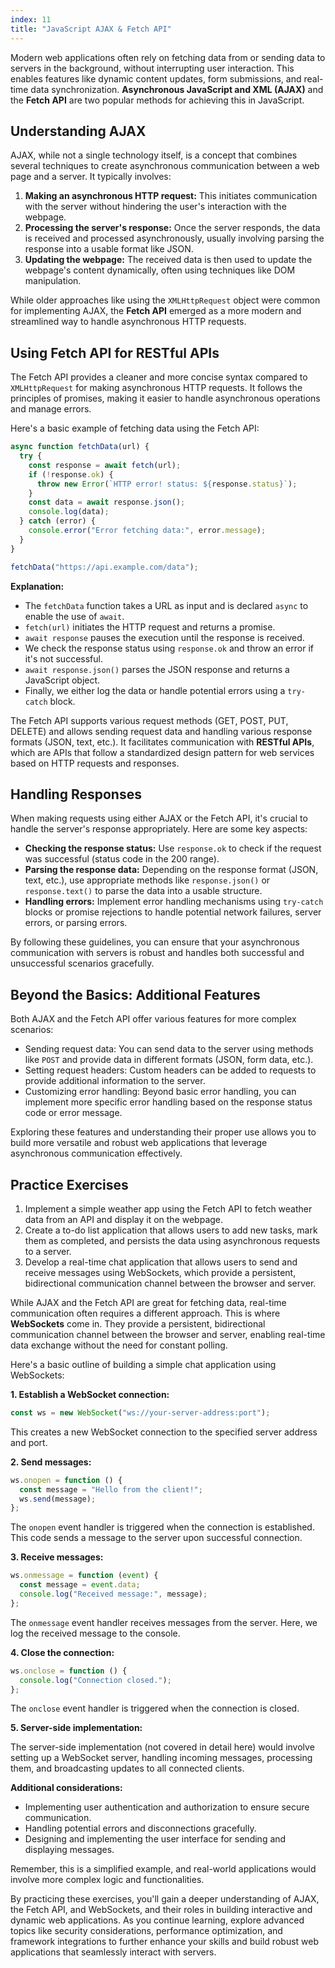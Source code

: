 ```yaml
---
index: 11
title: "JavaScript AJAX & Fetch API"
---
```


Modern web applications often rely on fetching data from or sending data to servers in the background, without interrupting user interaction. This enables features like dynamic content updates, form submissions, and real-time data synchronization. **Asynchronous JavaScript and XML (AJAX)** and the **Fetch API** are two popular methods for achieving this in JavaScript.

## Understanding AJAX

AJAX, while not a single technology itself, is a concept that combines several techniques to create asynchronous communication between a web page and a server. It typically involves:

1. **Making an asynchronous HTTP request:** This initiates communication with the server without hindering the user's interaction with the webpage.
2. **Processing the server's response:** Once the server responds, the data is received and processed asynchronously, usually involving parsing the response into a usable format like JSON.
3. **Updating the webpage:** The received data is then used to update the webpage's content dynamically, often using techniques like DOM manipulation.

While older approaches like using the `XMLHttpRequest` object were common for implementing AJAX, the **Fetch API** emerged as a more modern and streamlined way to handle asynchronous HTTP requests.

## Using Fetch API for RESTful APIs

The Fetch API provides a cleaner and more concise syntax compared to `XMLHttpRequest` for making asynchronous HTTP requests. It follows the principles of promises, making it easier to handle asynchronous operations and manage errors.

Here's a basic example of fetching data using the Fetch API:

```javascript
async function fetchData(url) {
  try {
    const response = await fetch(url);
    if (!response.ok) {
      throw new Error(`HTTP error! status: ${response.status}`);
    }
    const data = await response.json();
    console.log(data);
  } catch (error) {
    console.error("Error fetching data:", error.message);
  }
}

fetchData("https://api.example.com/data");
```

**Explanation:**

- The `fetchData` function takes a URL as input and is declared `async` to enable the use of `await`.
- `fetch(url)` initiates the HTTP request and returns a promise.
- `await response` pauses the execution until the response is received.
- We check the response status using `response.ok` and throw an error if it's not successful.
- `await response.json()` parses the JSON response and returns a JavaScript object.
- Finally, we either log the data or handle potential errors using a `try-catch` block.

The Fetch API supports various request methods (GET, POST, PUT, DELETE) and allows sending request data and handling various response formats (JSON, text, etc.). It facilitates communication with **RESTful APIs**, which are APIs that follow a standardized design pattern for web services based on HTTP requests and responses.

## Handling Responses

When making requests using either AJAX or the Fetch API, it's crucial to handle the server's response appropriately. Here are some key aspects:

- **Checking the response status:** Use `response.ok` to check if the request was successful (status code in the 200 range).
- **Parsing the response data:** Depending on the response format (JSON, text, etc.), use appropriate methods like `response.json()` or `response.text()` to parse the data into a usable structure.
- **Handling errors:** Implement error handling mechanisms using `try-catch` blocks or promise rejections to handle potential network failures, server errors, or parsing errors.

By following these guidelines, you can ensure that your asynchronous communication with servers is robust and handles both successful and unsuccessful scenarios gracefully.

## Beyond the Basics: Additional Features

Both AJAX and the Fetch API offer various features for more complex scenarios:

- Sending request data: You can send data to the server using methods like `POST` and provide data in different formats (JSON, form data, etc.).
- Setting request headers: Custom headers can be added to requests to provide additional information to the server.
- Customizing error handling: Beyond basic error handling, you can implement more specific error handling based on the response status code or error message.

Exploring these features and understanding their proper use allows you to build more versatile and robust web applications that leverage asynchronous communication effectively.

## Practice Exercises

1. Implement a simple weather app using the Fetch API to fetch weather data from an API and display it on the webpage.
2. Create a to-do list application that allows users to add new tasks, mark them as completed, and persists the data using asynchronous requests to a server.
3. Develop a real-time chat application that allows users to send and receive messages using WebSockets, which provide a persistent, bidirectional communication channel between the browser and server.

While AJAX and the Fetch API are great for fetching data, real-time communication often requires a different approach. This is where **WebSockets** come in. They provide a persistent, bidirectional communication channel between the browser and server, enabling real-time data exchange without the need for constant polling.

Here's a basic outline of building a simple chat application using WebSockets:

**1. Establish a WebSocket connection:**

```javascript
const ws = new WebSocket("ws://your-server-address:port");
```

This creates a new WebSocket connection to the specified server address and port.

**2. Send messages:**

```javascript
ws.onopen = function () {
  const message = "Hello from the client!";
  ws.send(message);
};
```

The `onopen` event handler is triggered when the connection is established. This code sends a message to the server upon successful connection.

**3. Receive messages:**

```javascript
ws.onmessage = function (event) {
  const message = event.data;
  console.log("Received message:", message);
};
```

The `onmessage` event handler receives messages from the server. Here, we log the received message to the console.

**4. Close the connection:**

```javascript
ws.onclose = function () {
  console.log("Connection closed.");
};
```

The `onclose` event handler is triggered when the connection is closed.

**5. Server-side implementation:**

The server-side implementation (not covered in detail here) would involve setting up a WebSocket server, handling incoming messages, processing them, and broadcasting updates to all connected clients.

**Additional considerations:**

- Implementing user authentication and authorization to ensure secure communication.
- Handling potential errors and disconnections gracefully.
- Designing and implementing the user interface for sending and displaying messages.

Remember, this is a simplified example, and real-world applications would involve more complex logic and functionalities.

By practicing these exercises, you'll gain a deeper understanding of AJAX, the Fetch API, and WebSockets, and their roles in building interactive and dynamic web applications. As you continue learning, explore advanced topics like security considerations, performance optimization, and framework integrations to further enhance your skills and build robust web applications that seamlessly interact with servers.
